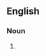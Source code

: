 {{also|candy-grams|candy grams}}

==English==

===Noun===
{{head|en|noun form}}

# {{plural of|candygram|lang=en}}